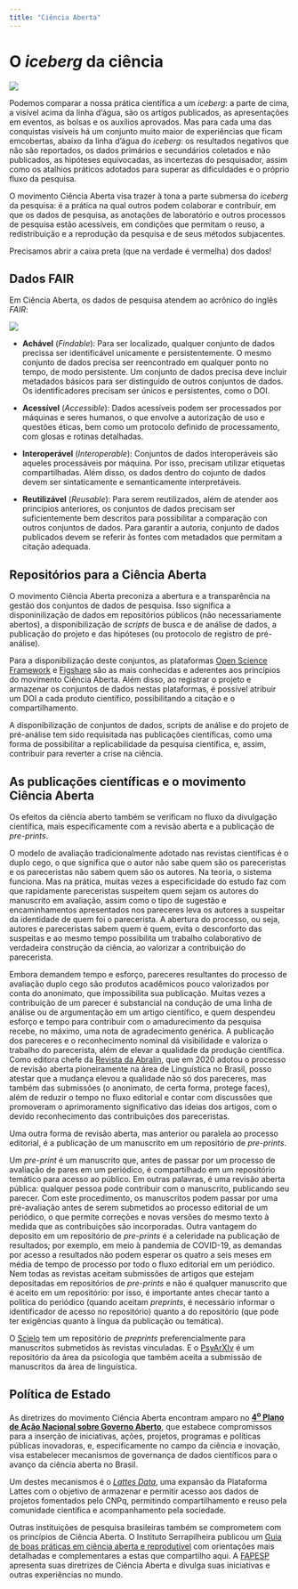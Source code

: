 ```yaml
---
title: "Ciência Aberta"
---
```


# O *iceberg* da ciência

![ ](iceberg.jpg) 

Podemos comparar a nossa prática científica a um *iceberg*:  a parte de cima, a visível acima da linha d'água, são os artigos publicados, as apresentações em eventos, as bolsas e os auxílios aprovados. Mas para cada uma das conquistas visíveis há um conjunto muito maior de experiências que ficam emcobertas, abaixo da linha d'água do *iceberg*: os resultados negativos que não são reportados, os dados primários e secundários coletados e não publicados, as hipóteses equivocadas, as incertezas do pesquisador, assim como os atalhios práticos adotados para superar as dificuldades e o próprio fluxo da pesquisa.

O movimento Ciência Aberta visa trazer à tona a parte submersa do *iceberg* da pesquisa: é a prática na qual outros podem colaborar e contribuir, em que os dados de pesquisa, as anotações de laboratório e outros processos de pesquisa estão acessíveis, em condições que permitam o reuso, a redistribuição e a reprodução da pesquisa e de seus métodos subjacentes. 

Precisamos abrir a caixa preta (que na verdade é vermelha) dos dados!

## Dados **FAIR**

Em Ciência Aberta, os dados de pesquisa atendem ao acrônico do inglês *FAIR*: 

![ ](https://www.incf.org/sites/default/files/gbb-uploads/FAIR-image.png)

- **Achável** (*Findable*): Para ser localizado, qualquer conjunto de dados precissa ser identificável unicamente e persistentemente. O mesmo conjunto de dados precisa ser reencontrado em qualquer ponto no tempo, de modo persistente. Um conjunto de dados precisa deve incluir metadados básicos para ser distinguido de outros conjuntos de dados. Os identificadores precisam ser únicos e persistentes, como o DOI. 

- **Acessível** (*Accessible*): Dados acessíveis podem ser processados por máquinas e seres humanos, o que envolve a autorização de uso e questões éticas, bem como um protocolo definido de processamento, com glosas e rotinas detalhadas. 

- **Interoperável** (*Interoperable*): Conjuntos de dados interoperáveis são aqueles processáveis por máquina. Por isso, precisam utilizar etiquetas compartilhadas. Além disso, os dados dentro do cojunto de dados devem ser sintaticamente e semanticamente interpretáveis.

- **Reutilizável** (*Reusable*): Para serem reutilizados, além de atender aos princípios anteriores, os conjuntos de dados precisam ser suficientemente bem descritos para possibilitar a comparação con outros conjuntos de dados. Para garantir a autoria, conjunto de dados publicados devem se referir às fontes com metadados que permitam a citação adequada. 

## Repositórios para a Ciência Aberta

O movimento Ciência Aberta preconiza a abertura e a transparência na gestão dos conjuntos de dados de pesquisa. Isso significa a disponinilização de dados em repositórios públicos (não necessariamente abertos), a disponibilização de *scripts* de busca e de análise de dados, a publicação do projeto e das hipóteses (ou protocolo de registro de pré-análise).

Para a disponibilização deste conjuntos, as plataformas [Open Science Framework](https://osf.io) e [Figshare](https://figshare.com) são as mais conhecidas e aderentes aos princípios do movimento Ciência Aberta. Além disso, ao registrar o projeto e armazenar os conjuntos de dados nestas plataformas, é possível atribuir um DOI a cada produto científico, possibilitando a citação e o compartilhamento. 

A disponibilização de conjuntos de dados, scripts de análise e do projeto de pré-análise tem sido requisitada nas publicações científicas, como uma forma de possibilitar a replicabilidade da pesquisa científica, e, assim, contribuir para reverter a crise na ciência. 

## As publicações científicas e o movimento Ciência Aberta

Os efeitos da ciência aberto também se verificam no fluxo da divulgação científica, mais especificamente com a revisão aberta e a publicação de *pre-prints*.

O modelo de avaliação tradicionalmente adotado nas revistas científicas é o duplo cego, o que significa que o autor não sabe quem são os pareceristas e os pareceristas não sabem quem são os autores. Na teoria, o sistema funciona. Mas na prática, muitas vezes a especificidade do estudo faz com que rapidamente pareceristas suspeitem quem sejam os autores do manuscrito em avaliação, assim como o tipo de sugestão e encaminhamentos apresentados nos pareceres leva os autores a suspeitar da identidade de quem foi o parecerista. 
A abertura do processo, ou seja, autores e pareceristas sabem quem é quem, evita o desconforto das suspeitas e ao mesmo tempo possibilita um trabalho colaborativo de verdadeira construção da ciência, ao valorizar a contribuição do parecerista. 

Embora demandem tempo e esforço, pareceres resultantes do processo de avaliação duplo cego são produtos acadêmicos pouco valorizados por conta do anonimato, que impossibilita sua publicação. Muitas vezes a contribuição de um parecer é substancial na condução de uma linha de análise ou de argumentação em um artigo científico, e quem despendeu esforço e tempo para contribuir com o amadurecimento da pesquisa recebe, no máximo, uma nota de agradecimento genérica. A publicação dos pareceres e o reconhecimento nominal dá visibilidade e valoriza o trabalho do parecerista, além de elevar a qualidade da produção científica. Como editora chefe da [Revista da Abralin](https://revista.abralin.org/index.php/abralin), que em 2020 adotou o processo de revisão aberta pioneiramente na área de Linguística no Brasil, posso atestar que a mudança elevou a qualidade não só dos pareceres, mas também das submissões (o anonimato, de certa forma, protege faces), além de reduzir o tempo no fluxo editorial e contar com discussões que promoveram o aprimoramento significativo das ideias dos artigos, com o devido reconhecimento das contribuições dos pareceristas. 

Uma outra forma de revisão aberta, mas anterior ou paralela ao processo editorial, é a publicação de um manuscrito em um repositório de *pre-prints*. 

Um *pre-print* é um manuscrito que, antes de passar por um processo de avaliação de pares em um periódico, é compartilhado em um repositório temático para acesso ao público. Em outras palavras, é uma revisão aberta pública: qualquer pessoa pode contribuir com o manuscrito, publicando seu parecer. Com este procedimento, os manuscritos podem passar por uma pré-avaliação antes de serem submetidos ao processo editorial de um periódico, o que permite correções e novas versões do mesmo texto à medida que as contribuições são incorporadas.
Outra vantagem do deposito em um repositório de *pre-prints* é a celeridade na publicação de resultados; por exemplo, em meio à pandemia de COVID-19, as demandas por acesso a resultados não podem esperar os quatro a seis meses em média de tempo de processo por todo o fluxo editorial em um periódico.
Nem todas as revistas aceitam submissões de artigos que estejam depositadas em repositórios de *pre-prints* e não é qualquer manuscrito que é aceito em um repositório: por isso, é importante antes checar tanto a política do periódico (quando aceitam *preprints*, é necessário informar o identificador de acesso no repositório) quanto a do repositório (que pode ter exigências quanto à língua da publicação ou temática).

O [Scielo](https://preprints.scielo.org/index.php/scielo) tem um repositório de *preprints* preferencialmente para manuscritos submetidos às revistas vinculadas. E o [PsyArXIv](https://psyarxiv.com) é um repositório da área da psicologia que também aceita a submissão de manuscritos da área de linguística.

## Política de Estado

As diretrizes do movimento Ciência Aberta encontram amparo no [**4^o^ Plano de Ação Nacional sobre Governo Aberto**](https://www.gov.br/cgu/pt-br/governo-aberto/a-ogp/planos-de-acao/4o-plano-de-acao-brasileiro/4o-plano-de-acao-nacional_portugues.pdf),  que estabece compromissos para a inserção de iniciativas, ações, projetos, programas e políticas públicas inovadoras, e, especificamente no campo da ciência e inovação, visa estabelecer mecanismos de governança de dados científicos para o avanço da ciência aberta no Brasil.

Um destes mecanismos é o [*Lattes Data*](http://www.ibict.br/sala-de-imprensa/noticias/item/1952-ibict-e-cnpq-assinam-acordo-de-cooperacao-para-o-repositorio-lattes-data), uma expansão da Plataforma Lattes com o objetivo de armazenar e permitir acesso aos dados de projetos fomentados pelo CNPq, permitindo compartilhamento e reuso pela comunidade científica e acompanhamento pela sociedade. 

Outras instituições de pesquisa brasileiras também se comprometem com os princípios de Ciência Aberta. O Instituto Serrapilheira publicou um [Guia de boas práticas em ciência aberta e reprodutível](https://olz34z4bb51rsojq274o1g19-wpengine.netdna-ssl.com/wp-content/uploads/2019/11/serrapilheira-guia_ciencia_aberta-e-reprodutivel.pdf) com orientações mais detalhadas e complementares a estas que compartilho aqui. A [FAPESP](http://www.fapesp.br/openscience/) apresenta suas diretrizes de Ciência Aberta e divulga suas iniciativas e outras experiências no mundo. 

